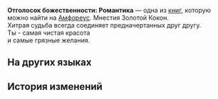 {{Книга Инфобокс
|id           = 508
|Название     = 
|Изображение  = Предмет Отголосок божественности- Романтика.png
|Мир          = Амфореус
|Томов        = 1
|Автор        = <!--нужно добавить-->
|Описание     = Воспоминания о чудесах титана. Лишь те, кому было даровано благословение, способны услышать священное эхо... Слушайте! Нимфы, сплетая золотые нити, обмениваются любовными стихами.
|Том1         = {{tx}}
|Источник1    = {{tx|Отсутствует источник}}
|Персонажи    = 
|Фракции      = 
}}
'''Отголосок божественности: Романтика''' — одна из [[Книги|книг]], которую можно найти на [[Амфореус]].
<!--
==Получение==
<gallery>
Книга НАЗВАНИЕ.png|НАЗВАНИЕ
Локация НАЗВАНИЕ.png|Расположение на карте. Ближайший пространственный якорь «[[НАЗВАНИЕ]]»
</gallery>
-->
Мнестия Золотой Кокон.<br />
Хитрая судьба всегда соединяет предначертанных друг другу.<br />
Ты - самая чистая красота<br />
и самые грязные желания.

==На других языках==
{{На других языках
|en   = Divine Echo: Romance
|zhs  = 神性的回响：浪漫
|zht  = 神性的迴響：浪漫
|ja   = 神性の反響：浪漫
|ko   = 신성의 메아리: 낭만
|es   = Eco divino: el Romance
|fr   = Écho divin&nbsp;: Romance
|ru   = Отголосок божественности: Романтика
|th   = แว่วเสียงศักดิ์สิทธิ์: จินตนิยม
|vi   = Tiếng Vọng Thần Tính: Lãng Mạn
|de   = Göttliches Echo: Romantik
|id   = Gema Ilahi: Romansa
|pt   = Eco Divino: Romance
}}

==История изменений==
{{История изменений|3.1}}